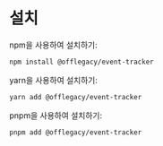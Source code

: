 # 설치

npm을 사용하여 설치하기:

```bash
npm install @offlegacy/event-tracker
```

yarn을 사용하여 설치하기:

```bash
yarn add @offlegacy/event-tracker
```

pnpm을 사용하여 설치하기:

```bash
pnpm add @offlegacy/event-tracker
```
